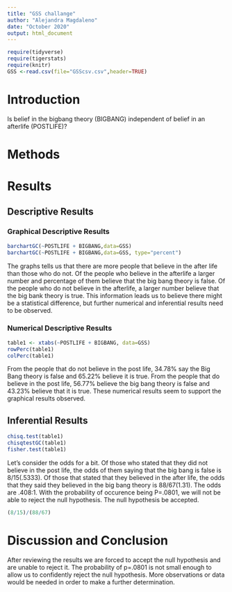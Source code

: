 ```yaml
---
title: "GSS challange"
author: "Alejandra Magdaleno"
date: "October 2020"
output: html_document
---
```


```r
require(tidyverse)
require(tigerstats)
require(knitr)
GSS <-read.csv(file="GSScsv.csv",header=TRUE)
```

# Introduction

<!--In this section you explain what you are trying to show.  Where did the data come from?  What is the research or other question you are trying to answer?.  If you skimp in this section expect to be marked down in your grade. Paint a picture of the project a couple of paragraphs is expected!-->

Is belief in the bigbang theory (BIGBANG) independent of belief in an afterlife (POSTLIFE)?

# Methods

<!--Decide on your methods:  use "variable analysis" or other appropriate descriptors.  Make sure to choose at least one graphical method and at least one numerical method. Discuss what data manipulations may be needed for example subsetting or other binning procedures and what sort of graphical displays and inferential tools will be used!-->

# Results

<!--Divide this section into two sub-sections:  One for your descriptive  results and one for your inferential results.!-->

## Descriptive Results

### Graphical Descriptive Results

<!--Graphical results here.  Make sure to show your code.  Provide appropriate labels for axes, giving units if possible, and provide a good title for the graph, too.  Use the graphical results to describe the patterns if any that exist in the data as focused toward the research question. Bottom line is to explain the features of the graph that are relevant to conforming or departing to what is expected by your null hypothesis !-->

```r
barchartGC(~POSTLIFE + BIGBANG,data=GSS)
barchartGC(~POSTLIFE + BIGBANG,data=GSS, type="percent")

```
  
The graphs tells us that there are more people that believe in the after life than those who do not.  Of the people who believe in the afterlife a larger number and percentage of them believe that the big bang theory is false. Of the people who do not believe in the afterlife, a larger number believe that the big bank theory is true. This information leads us to believe there might be a statistical difference, but further numerical and inferential results need to be observed. 
  
### Numerical Descriptive Results

<!--Numerical results go here. Use the numerical results to describe the patterns if any that exist in the data as focused toward the research question!-->

```r
table1 <- xtabs(~POSTLIFE + BIGBANG, data=GSS)
rowPerc(table1)
colPerc(table1)
```
From the people that do not believe in the post life, 34.78% say the Big Bang theory is false and 65.22% believe it is true.  From the people that do believe in the post life, 56.77% believe the big bang theory is false and 43.23% believe that it is true.  These numerical results seem to support the graphical results observed.      
  
## Inferential Results

<!--State hypothesis clearly.  Make sure your discussion of the inferential test covers all the aspects that the test output produces, such as test statistic, p-value etc.  Make a decision about the null hypothesis, explain the assumptions on which the selected test/procedure was based, and why the chosen procedure satisfys the assumptions and is appropriate to answer the research question!-->

```r
chisq.test(table1)
chisqtestGC(table1)
fisher.test(table1)
```
Let's consider the odds for a bit.  Of those who stated that they did not believe in the post life, the odds of them saying that the big bang is false is 8/15(.5333).  Of those that stated that they believed in the after life, the odds that they said they believed in the big bang theory is 88/67(1.31).  The odds are .408:1.  With the probability of occurence being P=.0801, we will not be able to reject the null hypothesis.  The null hypothesis be accepted. 
```r
(8/15)/(88/67)
```


# Discussion and Conclusion

<!--Discussion and conclusion here.  If you found a relationship be sure to consider whether the relationship occurs because one of the variavbles causes the other, or whether they perhasps are related for some other reason.  Watch the chapter 6 videos from the GeorgeTown videos collection.!-->

After reviewing the results we are forced to accept the null hypothesis and are unable to reject it.  The probability of p=.0801 is not small enough to allow us to confidently reject the null hypothesis.  More observations or data would be needed in order to make a further determination.    
